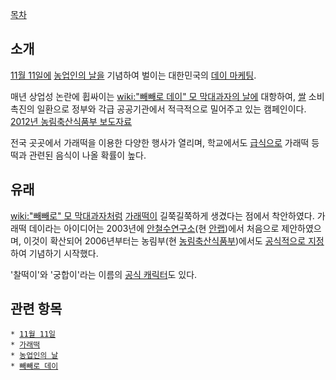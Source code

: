 [[목차]]
== 소개 ==
[[11월 11일]]에 [[농업인의 날]]을 기념하여 벌이는 대한민국의 [[데이 마케팅]]. 

매년 상업성 논란에 휩싸이는 [[wiki:"빼빼로 데이" 모 막대과자의 날]]에 대항하여, [[쌀]] 소비 촉진의 일환으로 정부와 각급 공공기관에서 적극적으로 밀어주고 있는 캠페인이다. [http://www.mafra.go.kr/list.jsp?&newsid=155444194&section_id=b_sec_1&pageNo=24&year=2012&month=&listcnt=5&board_kind=C&board_skin_id=C3&depth=1&division=B&group_id=3&menu_id=1125&reference=2&parent_code=3&popup_yn=N&tab_yn=N 2012년 농림축산식품부 보도자료]

전국 곳곳에서 가래떡을 이용한 다양한 행사가 열리며, 학교에서도 [[급식]]으로 가래떡 등 떡과 관련된 음식이 나올 확률이 높다.

== 유래 ==
[[wiki:"빼빼로" 모 막대과자]]처럼 [[가래떡]]이 길쭉길쭉하게 생겼다는 점에서 착안하였다. 가래떡 데이라는 아이디어는 2003년에 [http://ahnsamo.kr/index.php?document_srl=611945&mid=lifestory 안철수연구소](현 [[안랩]])에서 처음으로 제안하였으며, 이것이 확산되어 2006년부터는 농림부(현 [[농림축산식품부]])에서도 [http://news.naver.com/main/read.nhn?mode=LSD&mid=sec&sid1=103&oid=144&aid=0000222248 공식적으로 지정]하여 기념하기 시작했다.

'찰떡이'와 '궁합이'라는 이름의 [http://www.edaily.co.kr/news/NewsRead.edy?newsid=01184086599724408&SCD=&DCD=A02103 공식 캐릭터]도 있다.

== 관련 항목 ==
 * [[11월 11일]]
 * [[가래떡]]
 * [[농업인의 날]]
 * [[빼빼로 데이]]
